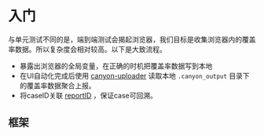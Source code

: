 
# 入门

与单元测试不同的是，端到端测试会揭起浏览器，我们目标是收集浏览器内的覆盖率数据。所以复杂度会相对较高。以下是大致流程。

- 暴露出浏览器的全局变量，在正确的时机把覆盖率数据写到本地
- 在UI自动化完成后使用 [canyon-uploader](/test) 读取本地 `.canyon_output` 目录下的覆盖率数据聚合上报。
- 将caseID关联 [reportID](/test) ，保证case可回溯。

## 框架

<Cards>
  <Cards.Card
    title="playwrit"
    href="/documentation/end-to-end-testing/playwright"
  />
  <Cards.Card
    title="手动测试"
    href="/documentation/ecosystem/tools/canyon-extension"
  />
</Cards>